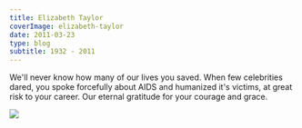 ```yaml
---
title: Elizabeth Taylor
coverImage: elizabeth-taylor
date: 2011-03-23
type: blog
subtitle: 1932 - 2011
---
```


We'll never know how many of our lives you saved.
When few celebrities dared, you spoke forcefully about AIDS and humanized it's victims, at great risk to your career.
Our eternal gratitude for your courage and grace.

<Image src="Elizabeth_Taylor36"  />
